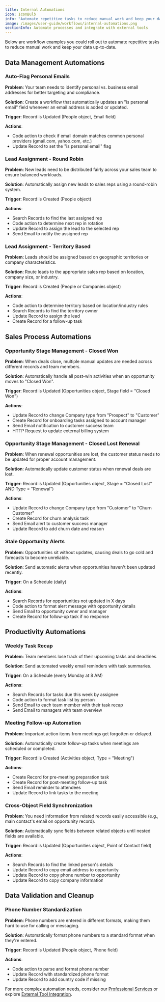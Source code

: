 ```yaml
---
title: Internal Automations
icon: IconBulb
info: "Automate repetitive tasks to reduce manual work and keep your data accurate."
image: /images/user-guide/workflows/internal-automations.png
sectionInfo: Automate processes and integrate with external tools
---
```


Below are workflow examples you could roll out to automate repetitive tasks to reduce manual work and keep your data up-to-date.

## Data Management Automations

### Auto-Flag Personal Emails
**Problem**: Your team needs to identify personal vs. business email addresses for better targeting and compliance.

**Solution**: Create a workflow that automatically updates an "is personal email" field whenever an email address is added or updated.

**Trigger**: Record is Updated (People object, Email field)  

**Actions**: 
- Code action to check if email domain matches common personal providers (gmail.com, yahoo.com, etc.)
- Update Record to set the "is personal email" flag

### Lead Assignment - Round Robin
**Problem**: New leads need to be distributed fairly across your sales team to ensure balanced workloads.

**Solution**: Automatically assign new leads to sales reps using a round-robin system.

**Trigger**: Record is Created (People object)    

**Actions**:
- Search Records to find the last assigned rep
- Code action to determine next rep in rotation
- Update Record to assign the lead to the selected rep
- Send Email to notify the assigned rep

### Lead Assignment - Territory Based
**Problem**: Leads should be assigned based on geographic territories or company characteristics.

**Solution**: Route leads to the appropriate sales rep based on location, company size, or industry.

**Trigger**: Record is Created (People or Companies object)  

**Actions**:
- Code action to determine territory based on location/industry rules
- Search Records to find the territory owner
- Update Record to assign the lead
- Create Record for a follow-up task

## Sales Process Automations

### Opportunity Stage Management - Closed Won
**Problem**: When deals close, multiple manual updates are needed across different records and team members.

**Solution**: Automatically handle all post-win activities when an opportunity moves to "Closed Won".

**Trigger**: Record is Updated (Opportunities object, Stage field = "Closed Won")  

**Actions**:
- Update Record to change Company type from "Prospect" to "Customer"
- Create Record for onboarding tasks assigned to account manager
- Send Email notification to customer success team
- HTTP Request to update external billing system

### Opportunity Stage Management - Closed Lost Renewal
**Problem**: When renewal opportunities are lost, the customer status needs to be updated for proper account management.

**Solution**: Automatically update customer status when renewal deals are lost.

**Trigger**: Record is Updated (Opportunities object, Stage = "Closed Lost" AND Type = "Renewal")  

**Actions**:
- Update Record to change Company type from "Customer" to "Churn Customer"
- Create Record for churn analysis task
- Send Email alert to customer success manager
- Update Record to add churn date and reason

### Stale Opportunity Alerts
**Problem**: Opportunities sit without updates, causing deals to go cold and forecasts to become unreliable.

**Solution**: Send automatic alerts when opportunities haven't been updated recently.

**Trigger**: On a Schedule (daily)  

**Actions**:
- Search Records for opportunities not updated in X days
- Code action to format alert message with opportunity details
- Send Email to opportunity owner and manager
- Create Record for follow-up task if no response

## Productivity Automations

### Weekly Task Recap
**Problem**: Team members lose track of their upcoming tasks and deadlines.

**Solution**: Send automated weekly email reminders with task summaries.

**Trigger**: On a Schedule (every Monday at 8 AM)  

**Actions**:
- Search Records for tasks due this week by assignee
- Code action to format task list by person
- Send Email to each team member with their task recap
- Send Email to managers with team overview

### Meeting Follow-up Automation
**Problem**: Important action items from meetings get forgotten or delayed.

**Solution**: Automatically create follow-up tasks when meetings are scheduled or completed.

**Trigger**: Record is Created (Activities object, Type = "Meeting")  

**Actions**:
- Create Record for pre-meeting preparation task
- Create Record for post-meeting follow-up task
- Send Email reminder to attendees
- Update Record to link tasks to the meeting

### Cross-Object Field Synchronization
**Problem**: You need information from related records easily accessible (e.g., main contact's email on opportunity record).

**Solution**: Automatically sync fields between related objects until nested fields are available.

**Trigger**: Record is Updated (Opportunities object, Point of Contact field)  

**Actions**:
- Search Records to find the linked person's details
- Update Record to copy email address to opportunity
- Update Record to copy phone number to opportunity
- Update Record to copy company information

## Data Validation and Cleanup

### Phone Number Standardization
**Problem**: Phone numbers are entered in different formats, making them hard to use for calling or messaging.

**Solution**: Automatically format phone numbers to a standard format when they're entered.

**Trigger**: Record is Updated (People object, Phone field)  

**Actions**:
- Code action to parse and format phone number
- Update Record with standardized phone format
- Update Record to add country code if missing


For more complex automation needs, consider our [Professional Services](/user-guide/section/workflows/professional-services) or explore [External Tool Integration](/user-guide/section/workflows/external-tool-integration).


